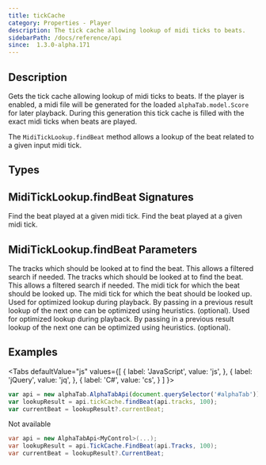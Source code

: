 ```yaml
---
title: tickCache
category: Properties - Player
description: The tick cache allowing lookup of midi ticks to beats.
sidebarPath: /docs/reference/api
since:  1.3.0-alpha.171
---
```


<SinceBadge since="1.3.0-alpha.171" />


## Description
Gets the tick cache allowing lookup of midi ticks to beats. If the player is enabled, a midi file will be generated
for the loaded `alphaTab.model.Score` for later playback. During this generation this tick cache is filled with the 
exact midi ticks when beats are played. 

The `MidiTickLookup.findBeat` method allows a lookup of the beat related to a given input midi tick.

## Types

<TypeTable>
    <TypeRow type="net" name="AlphaTab.Midi.MidiTickLookup" />
    <TypeRow type="js" name="alphaTab.midi.MidiTickLookup" />
</TypeTable>


## MidiTickLookup.findBeat Signatures

<TypeTable>
    <TypeRow type="net" name="MidiTickLookupFindBeatResult FindBeat(IList<Track> tracks, int tick, MidiTickLookupFindBeatResult? currentBeatHint = null)">
        Find the beat played at a given midi tick. 
    </TypeRow>
    <TypeRow type="js" name="findBeat(tracks: Track[], tick: number, currentBeatHint: MidiTickLookupFindBeatResult | null): MidiTickLookupFindBeatResult">
        Find the beat played at a given midi tick. 
    </TypeRow>
</TypeTable>

## MidiTickLookup.findBeat Parameters

<ParameterTable>
    <ParameterRow platform="js" name="tracks" type="alphaTab.model.Track[]">
        The tracks which should be looked at to find the beat. This allows a filtered search if needed.
    </ParameterRow>
    <ParameterRow platform="net" name="tracks" type="IList<AlphaTab.Model.Track>">
        The tracks which should be looked at to find the beat. This allows a filtered search if needed.
    </ParameterRow>
    <ParameterRow platform="js" name="tick" type="int">
        The midi tick for which the beat should be looked up. 
    </ParameterRow>
    <ParameterRow platform="net" name="tick" type="number">
        The midi tick for which the beat should be looked up. 
    </ParameterRow>
    <ParameterRow platform="js" name="currentBeatHint" type="AlphaTab.Midi.MidiTickLookupFindBeatResult">
        Used for optimized lookup during playback. By passing in a previous result lookup of the next one can be optimized using heuristics. (optional).
    </ParameterRow>
    <ParameterRow platform="net" name="currentBeatHint" type="alphaTab.midi.MidiTickLookupFindBeatResult">
        Used for optimized lookup during playback. By passing in a previous result lookup of the next one can be optimized using heuristics. (optional).
    </ParameterRow>
</ParameterTable>

## Examples

<Tabs
  defaultValue="js"
  values={[
    { label: 'JavaScript', value: 'js', },
    { label: 'jQuery', value: 'jq', },
    { label: 'C#', value: 'cs', }
  ]
}>
<TabItem value="js">

```js
var api = new alphaTab.AlphaTabApi(document.querySelector('#alphaTab'));
var lookupResult = api.tickCache.findBeat(api.tracks, 100);
var currentBeat = lookupResult?.currentBeat;
```

</TabItem>
<TabItem value="jq">
Not available
</TabItem>
<TabItem value="cs">

```csharp
var api = new AlphaTabApi<MyControl>(...);
var lookupResult = api.TickCache.FindBeat(api.Tracks, 100);
var currentBeat = lookupResult?.CurrentBeat;
```

</TabItem>
</Tabs>